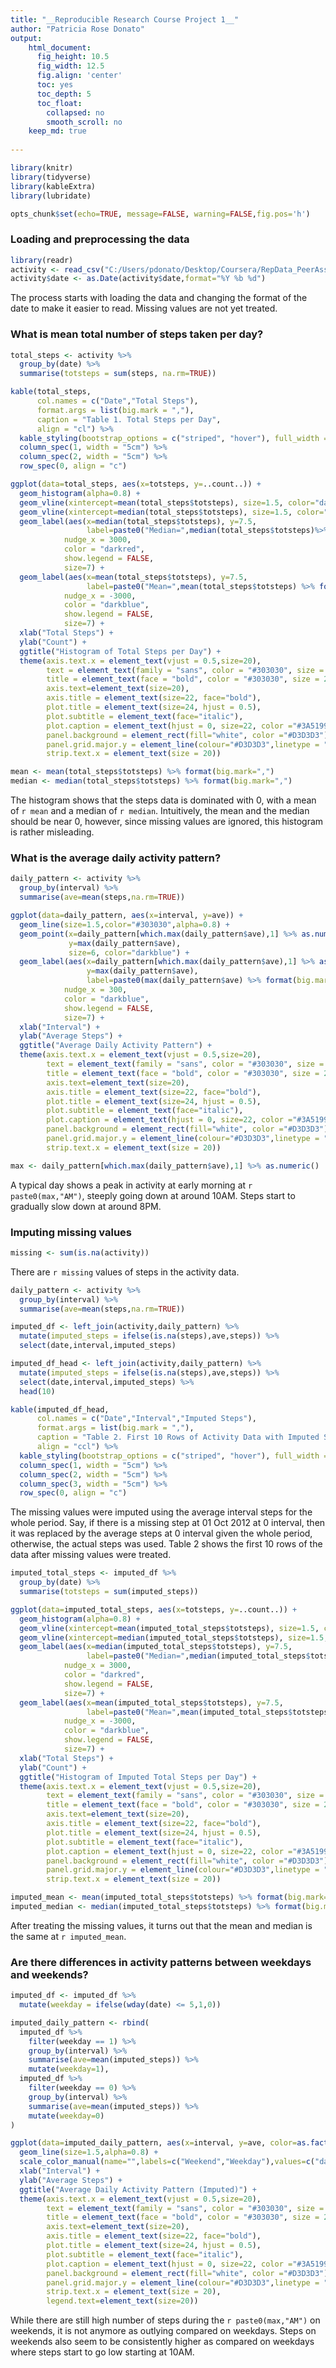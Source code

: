 ```yaml
---
title: "__Reproducible Research Course Project 1__" 
author: "Patricia Rose Donato"
output:
    html_document:
      fig_height: 10.5
      fig_width: 12.5
      fig.align: 'center'
      toc: yes
      toc_depth: 5
      toc_float:
        collapsed: no
        smooth_scroll: no
    keep_md: true
    
---
```


<style type="text/css">
    caption {
      color: #303030;
      font-size: 0.8em;
      text-align: center;
    } 
    table{
      border: 0.75px solid #303030;
      font-size: 14px;
    }
</style>

```r
library(knitr)
library(tidyverse)
library(kableExtra)
library(lubridate)

opts_chunk$set(echo=TRUE, message=FALSE, warning=FALSE,fig.pos='h')
```

### **Loading and preprocessing the data**

```r
library(readr)
activity <- read_csv("C:/Users/pdonato/Desktop/Coursera/RepData_PeerAssessment1/activity.zip")
activity$date <- as.Date(activity$date,format="%Y %b %d")
```

The process starts with loading the data and changing the format of the date to make it easier to read. Missing values are not yet treated.

### **What is mean total number of steps taken per day?**

```r
total_steps <- activity %>%
  group_by(date) %>%
  summarise(totsteps = sum(steps, na.rm=TRUE))

kable(total_steps, 
      col.names = c("Date","Total Steps"),
      format.args = list(big.mark = ","),
      caption = "Table 1. Total Steps per Day",
      align = "cl") %>% 
  kable_styling(bootstrap_options = c("striped", "hover"), full_width = F, font_size = 15) %>% 
  column_spec(1, width = "5cm") %>%
  column_spec(2, width = "5cm") %>%
  row_spec(0, align = "c")
```

```r
ggplot(data=total_steps, aes(x=totsteps, y=..count..)) + 
  geom_histogram(alpha=0.8) +
  geom_vline(xintercept=mean(total_steps$totsteps), size=1.5, color="darkblue") +
  geom_vline(xintercept=median(total_steps$totsteps), size=1.5, color="darkred") +
  geom_label(aes(x=median(total_steps$totsteps), y=7.5, 
                 label=paste0("Median=",median(total_steps$totsteps)%>% format(big.mark=","))),
            nudge_x = 3000,
            color = "darkred",
            show.legend = FALSE,
            size=7) +
  geom_label(aes(x=mean(total_steps$totsteps), y=7.5,
                 label=paste0("Mean=",mean(total_steps$totsteps) %>% format(big.mark=","))),
            nudge_x = -3000,
            color = "darkblue",
            show.legend = FALSE,
            size=7) +
  xlab("Total Steps") +
  ylab("Count") +
  ggtitle("Histogram of Total Steps per Day") +
  theme(axis.text.x = element_text(vjust = 0.5,size=20),
        text = element_text(family = "sans", color = "#303030", size = 20),
        title = element_text(face = "bold", color = "#303030", size = 23),
        axis.text=element_text(size=20),
        axis.title = element_text(size=22, face="bold"),
        plot.title = element_text(size=24, hjust = 0.5),
        plot.subtitle = element_text(face="italic"),
        plot.caption = element_text(hjust = 0, size=22, color ="#3A5199",face="italic"),
        panel.background = element_rect(fill="white", color ="#D3D3D3"),
        panel.grid.major.y = element_line(colour="#D3D3D3",linetype = "dashed"),
        strip.text.x = element_text(size = 20))
```

```r
mean <- mean(total_steps$totsteps) %>% format(big.mark=",")
median <- median(total_steps$totsteps) %>% format(big.mark=",")
```

The histogram shows that the steps data is dominated with 0, with a mean of `r mean` and a median of `r median`. Intuitively, the mean and the median should be near 0, however, since missing values are ignored, this histogram is rather misleading.

### **What is the average daily activity pattern?**
```r
daily_pattern <- activity %>%
  group_by(interval) %>%
  summarise(ave=mean(steps,na.rm=TRUE))

ggplot(data=daily_pattern, aes(x=interval, y=ave)) +
  geom_line(size=1.5,color="#303030",alpha=0.8) +
  geom_point(x=daily_pattern[which.max(daily_pattern$ave),1] %>% as.numeric(),
             y=max(daily_pattern$ave),
             size=6, color="darkblue") +
  geom_label(aes(x=daily_pattern[which.max(daily_pattern$ave),1] %>% as.numeric(), 
                 y=max(daily_pattern$ave),
                 label=paste0(max(daily_pattern$ave) %>% format(big.mark=",")," steps")),
            nudge_x = 300,
            color = "darkblue",
            show.legend = FALSE,
            size=7) +
  xlab("Interval") +
  ylab("Average Steps") +
  ggtitle("Average Daily Activity Pattern") +
  theme(axis.text.x = element_text(vjust = 0.5,size=20),
        text = element_text(family = "sans", color = "#303030", size = 20),
        title = element_text(face = "bold", color = "#303030", size = 23),
        axis.text=element_text(size=20),
        axis.title = element_text(size=22, face="bold"),
        plot.title = element_text(size=24, hjust = 0.5),
        plot.subtitle = element_text(face="italic"),
        plot.caption = element_text(hjust = 0, size=22, color ="#3A5199",face="italic"),
        panel.background = element_rect(fill="white", color ="#D3D3D3"),
        panel.grid.major.y = element_line(colour="#D3D3D3",linetype = "dashed"),
        strip.text.x = element_text(size = 20))
```

```r
max <- daily_pattern[which.max(daily_pattern$ave),1] %>% as.numeric()
```

A typical day shows a peak in activity at early morning at `r paste0(max,"AM")`, steeply going down at around 10AM. Steps start to gradually slow down at around 8PM.

### **Imputing missing values**

```r
missing <- sum(is.na(activity))
```

There are `r missing` values of steps in the activity data.

```r
daily_pattern <- activity %>%
  group_by(interval) %>%
  summarise(ave=mean(steps,na.rm=TRUE))

imputed_df <- left_join(activity,daily_pattern) %>%
  mutate(imputed_steps = ifelse(is.na(steps),ave,steps)) %>%
  select(date,interval,imputed_steps)

imputed_df_head <- left_join(activity,daily_pattern) %>%
  mutate(imputed_steps = ifelse(is.na(steps),ave,steps)) %>%
  select(date,interval,imputed_steps) %>% 
  head(10)

kable(imputed_df_head, 
      col.names = c("Date","Interval","Imputed Steps"),
      format.args = list(big.mark = ","),
      caption = "Table 2. First 10 Rows of Activity Data with Imputed Steps",
      align = "ccl") %>% 
  kable_styling(bootstrap_options = c("striped", "hover"), full_width = F, font_size = 15) %>% 
  column_spec(1, width = "5cm") %>%
  column_spec(2, width = "5cm") %>%
  column_spec(3, width = "5cm") %>%
  row_spec(0, align = "c")
```

The missing values were imputed using the average interval steps for the whole period. Say, if there is a missing step at 01 Oct 2012 at 0 interval, then it was replaced by the average steps at 0 interval given the whole period, otherwise, the actual steps was used. Table 2 shows the first 10 rows of the data after missing values were treated.

```r
imputed_total_steps <- imputed_df %>%
  group_by(date) %>%
  summarise(totsteps = sum(imputed_steps))

ggplot(data=imputed_total_steps, aes(x=totsteps, y=..count..)) + 
  geom_histogram(alpha=0.8) +
  geom_vline(xintercept=mean(imputed_total_steps$totsteps), size=1.5, color="darkblue") +
  geom_vline(xintercept=median(imputed_total_steps$totsteps), size=1.5, color="darkred") +
  geom_label(aes(x=median(imputed_total_steps$totsteps), y=7.5, 
                 label=paste0("Median=",median(imputed_total_steps$totsteps)%>% format(big.mark=","))),
            nudge_x = 3000,
            color = "darkred",
            show.legend = FALSE,
            size=7) +
  geom_label(aes(x=mean(imputed_total_steps$totsteps), y=7.5,
                 label=paste0("Mean=",mean(imputed_total_steps$totsteps) %>% format(big.mark=","))),
            nudge_x = -3000,
            color = "darkblue",
            show.legend = FALSE,
            size=7) +
  xlab("Total Steps") +
  ylab("Count") +
  ggtitle("Histogram of Imputed Total Steps per Day") +
  theme(axis.text.x = element_text(vjust = 0.5,size=20),
        text = element_text(family = "sans", color = "#303030", size = 20),
        title = element_text(face = "bold", color = "#303030", size = 23),
        axis.text=element_text(size=20),
        axis.title = element_text(size=22, face="bold"),
        plot.title = element_text(size=24, hjust = 0.5),
        plot.subtitle = element_text(face="italic"),
        plot.caption = element_text(hjust = 0, size=22, color ="#3A5199",face="italic"),
        panel.background = element_rect(fill="white", color ="#D3D3D3"),
        panel.grid.major.y = element_line(colour="#D3D3D3",linetype = "dashed"),
        strip.text.x = element_text(size = 20))
```

```r
imputed_mean <- mean(imputed_total_steps$totsteps) %>% format(big.mark=",")
imputed_median <- median(imputed_total_steps$totsteps) %>% format(big.mark=",")
```

After treating the missing values, it turns out that the mean and median is the same at `r imputed_mean`.

### **Are there differences in activity patterns between weekdays and weekends?**

```r
imputed_df <- imputed_df %>%
  mutate(weekday = ifelse(wday(date) <= 5,1,0))

imputed_daily_pattern <- rbind(
  imputed_df %>%
    filter(weekday == 1) %>%
    group_by(interval) %>%
    summarise(ave=mean(imputed_steps)) %>%
    mutate(weekday=1),
  imputed_df %>%
    filter(weekday == 0) %>%
    group_by(interval) %>%
    summarise(ave=mean(imputed_steps)) %>%
    mutate(weekday=0)
)

ggplot(data=imputed_daily_pattern, aes(x=interval, y=ave, color=as.factor(weekday))) +
  geom_line(size=1.5,alpha=0.8) +
  scale_color_manual(name="",labels=c("Weekend","Weekday"),values=c("darkblue", "darkred")) +
  xlab("Interval") +
  ylab("Average Steps") +
  ggtitle("Average Daily Activity Pattern (Imputed)") +
  theme(axis.text.x = element_text(vjust = 0.5,size=20),
        text = element_text(family = "sans", color = "#303030", size = 20),
        title = element_text(face = "bold", color = "#303030", size = 23),
        axis.text=element_text(size=20),
        axis.title = element_text(size=22, face="bold"),
        plot.title = element_text(size=24, hjust = 0.5),
        plot.subtitle = element_text(face="italic"),
        plot.caption = element_text(hjust = 0, size=22, color ="#3A5199",face="italic"),
        panel.background = element_rect(fill="white", color ="#D3D3D3"),
        panel.grid.major.y = element_line(colour="#D3D3D3",linetype = "dashed"),
        strip.text.x = element_text(size = 20),
        legend.text=element_text(size=20))
```

While there are still high number of steps during the `r paste0(max,"AM")` on weekends, it is not anymore as outlying compared on weekdays. Steps on weekends also seem to be consistently higher as compared on weekdays where steps start to go low starting at 10AM.